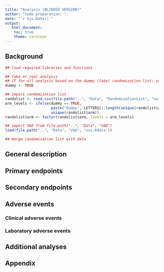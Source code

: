 ```yaml
---
title: "Analysis (BLINDED VERSION)"
author: "Code preparation: "
date: "`r Sys.Date()`"
output:
   html_document:
    toc: true
    theme: cerulean   
---
```


## Background

```r
## load required libraries and functions

## fake or real analysis 
## (T for all analysis based on the dummy (fake) randomization list; set to F for the real analysis)
dummy <- TRUE

## import randomization list
randolist <- read.csv(file.path("..", "Data", "RandomizationList", "xxx.csv"))
arm_levels <- ifelse(dummy == TRUE,
                     paste("Dummy", LETTERS[1:length(unique(randolist$arm))]),
                     unique(randolist$arm))
randolist$arm <- factor(randolist$arm, levels = arm_levels)

## import VAD from file.path("..", "Data", "VAD")
load(file.path("..", "Data", "VAD", "xxx.Rdata"))

## merge randomization list with data
```

## General description

## Primary endpoints

## Secondary endpoints

## Adverse events

### Clinical adverse events

### Laboratory adverse events

## Additional analyses

## Appendix


